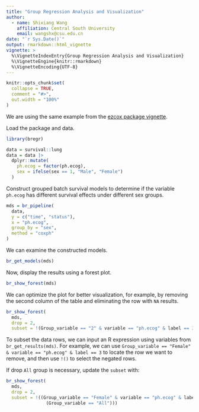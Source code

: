 ```yaml
---
title: "Group Regression Analysis and Visualization"
author: 
  - name: Shixiang Wang
    affiliation: Central South University
    email: wangshx@csu.edu.cn
date: "`r Sys.Date()`"
output: rmarkdown::html_vignette
vignette: >
  %\VignetteIndexEntry{Group Regression Analysis and Visualization}
  %\VignetteEngine{knitr::rmarkdown}
  %\VignetteEncoding{UTF-8}
---
```


```r
knitr::opts_chunk$set(
  collapse = TRUE,
  comment = "#>",
  out.width = "100%"
)
```

We are using the same example from the [ezcox package vignette](https://cran.r-project.org/web/packages/ezcox/vignettes/ezgroup.html).

Load the package and data.

```r
library(bregr)

data = survival::lung
data = data |> 
  dplyr::mutate(
    ph.ecog = factor(ph.ecog),
    sex = ifelse(sex == 1, "Male", "Female")
  )
```

Construct grouped batch survival models to determine if the variable `ph.ecog` has different survival effects under different sex groups.

```r
mds = br_pipeline(
  data,
  y = c("time", "status"),
  x = "ph.ecog",
  group_by = "sex",
  method = "coxph"
)
```

We can examine the constructed models.

```r
br_get_models(mds)
```

Now, display the results using a forest plot.

```r
br_show_forest(mds)
```

We can optimize the plot for better visualization, for example, by removing the second column of the table and eliminating the row with `NA` results.

```r
br_show_forest(
  mds,
  drop = 2,
  subset = !(Group_variable == "2" & variable == "ph.ecog" & label == 3))
```

To subset the data rows, we can input an R expression using variables from `br_get_results(mds)`. For example, we can use `Group_variable == "Female" & variable == "ph.ecog" & label == 3` to locate the row we want to remove, and then use `!()` to select the negated rows.

If drop `All` group is necessary, update the `subset` with:

```r
br_show_forest(
  mds,
  drop = 2,
  subset = !((Group_variable == "Female" & variable == "ph.ecog" & label == 3) |
               (Group_variable == "All")))
```

